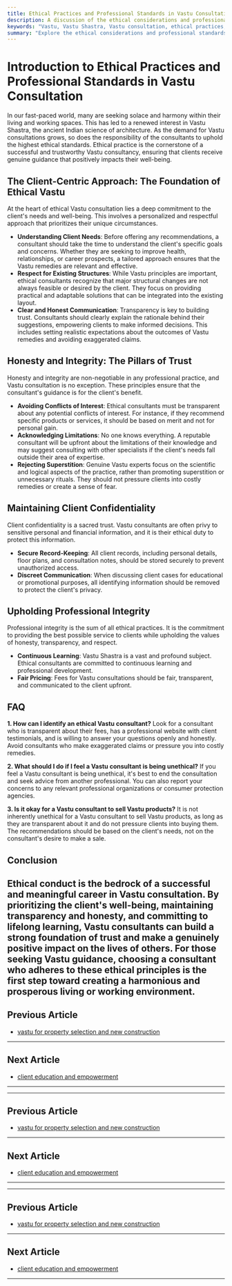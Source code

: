 ```yaml
---
title: Ethical Practices and Professional Standards in Vastu Consultation
description: A discussion of the ethical considerations and professional standards that every Vastu consultant should uphold, from maintaining client confidentiality to providing evidence-based recommendations.
keywords: "Vastu, Vastu Shastra, Vastu consultation, ethical practices, professional standards, Vastu consultant, client confidentiality, professional integrity"
summary: "Explore the ethical considerations and professional standards that are essential for a successful and trustworthy Vastu consultation practice. This guide covers everything from maintaining client confidentiality to providing evidence-based recommendations and upholding professional integrity in all aspects of Vastu consultancy."
---
```


# Introduction to Ethical Practices and Professional Standards in Vastu Consultation

In our fast-paced world, many are seeking solace and harmony within their living and working spaces. This has led to a renewed interest in Vastu Shastra, the ancient Indian science of architecture. As the demand for Vastu consultations grows, so does the responsibility of the consultants to uphold the highest ethical standards. Ethical practice is the cornerstone of a successful and trustworthy Vastu consultancy, ensuring that clients receive genuine guidance that positively impacts their well-being.

## The Client-Centric Approach: The Foundation of Ethical Vastu

At the heart of ethical Vastu consultation lies a deep commitment to the client's needs and well-being. This involves a personalized and respectful approach that prioritizes their unique circumstances.

-   **Understanding Client Needs**: Before offering any recommendations, a consultant should take the time to understand the client's specific goals and concerns. Whether they are seeking to improve health, relationships, or career prospects, a tailored approach ensures that the Vastu remedies are relevant and effective.
-   **Respect for Existing Structures**: While Vastu principles are important, ethical consultants recognize that major structural changes are not always feasible or desired by the client. They focus on providing practical and adaptable solutions that can be integrated into the existing layout.
-   **Clear and Honest Communication**: Transparency is key to building trust. Consultants should clearly explain the rationale behind their suggestions, empowering clients to make informed decisions. This includes setting realistic expectations about the outcomes of Vastu remedies and avoiding exaggerated claims.

## Honesty and Integrity: The Pillars of Trust

Honesty and integrity are non-negotiable in any professional practice, and Vastu consultation is no exception. These principles ensure that the consultant's guidance is for the client's benefit.

-   **Avoiding Conflicts of Interest**: Ethical consultants must be transparent about any potential conflicts of interest. For instance, if they recommend specific products or services, it should be based on merit and not for personal gain.
-   **Acknowledging Limitations**: No one knows everything. A reputable consultant will be upfront about the limitations of their knowledge and may suggest consulting with other specialists if the client's needs fall outside their area of expertise.
-   **Rejecting Superstition**: Genuine Vastu experts focus on the scientific and logical aspects of the practice, rather than promoting superstition or unnecessary rituals. They should not pressure clients into costly remedies or create a sense of fear.

## Maintaining Client Confidentiality

Client confidentiality is a sacred trust. Vastu consultants are often privy to sensitive personal and financial information, and it is their ethical duty to protect this information.

-   **Secure Record-Keeping**: All client records, including personal details, floor plans, and consultation notes, should be stored securely to prevent unauthorized access.
-   **Discreet Communication**: When discussing client cases for educational or promotional purposes, all identifying information should be removed to protect the client's privacy.

## Upholding Professional Integrity

Professional integrity is the sum of all ethical practices. It is the commitment to providing the best possible service to clients while upholding the values of honesty, transparency, and respect.

-   **Continuous Learning**: Vastu Shastra is a vast and profound subject. Ethical consultants are committed to continuous learning and professional development.
-   **Fair Pricing**: Fees for Vastu consultations should be fair, transparent, and communicated to the client upfront.

## FAQ

**1. How can I identify an ethical Vastu consultant?**
Look for a consultant who is transparent about their fees, has a professional website with client testimonials, and is willing to answer your questions openly and honestly. Avoid consultants who make exaggerated claims or pressure you into costly remedies.

**2. What should I do if I feel a Vastu consultant is being unethical?**
If you feel a Vastu consultant is being unethical, it's best to end the consultation and seek advice from another professional. You can also report your concerns to any relevant professional organizations or consumer protection agencies.

**3. Is it okay for a Vastu consultant to sell Vastu products?**
It is not inherently unethical for a Vastu consultant to sell Vastu products, as long as they are transparent about it and do not pressure clients into buying them. The recommendations should be based on the client's needs, not on the consultant's desire to make a sale.

## Conclusion

Ethical conduct is the bedrock of a successful and meaningful career in Vastu consultation. By prioritizing the client's well-being, maintaining transparency and honesty, and committing to lifelong learning, Vastu consultants can build a strong foundation of trust and make a genuinely positive impact on the lives of others. For those seeking Vastu guidance, choosing a consultant who adheres to these ethical principles is the first step toward creating a harmonious and prosperous living or working environment.
---

## Previous Article
- [vastu for property selection and new construction](181012_vastu_for_property_selection_and_new_construction.mdx)

---

## Next Article
- [client education and empowerment](181014_client_education_and_empowerment.mdx)

---
---

## Previous Article
- [vastu for property selection and new construction](181012_vastu_for_property_selection_and_new_construction.mdx)

---

## Next Article
- [client education and empowerment](181014_client_education_and_empowerment.mdx)

---
---

## Previous Article
- [vastu for property selection and new construction](181012_vastu_for_property_selection_and_new_construction.mdx)

---

## Next Article
- [client education and empowerment](181014_client_education_and_empowerment.mdx)

---
